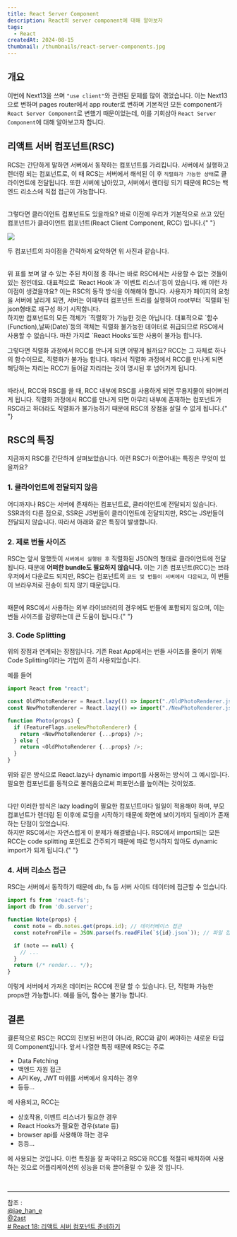 ```yaml
---
title: React Server Component
description: React의 server component에 대해 알아보자
tags:
  - React
createdAt: 2024-08-15
thumbnail: /thumbnails/react-server-components.jpg
---
```


## 개요

이번에 Next13을 쓰며 `"use client"`와 관련된 문제를 많이 겪었습니다. 이는 Next13으로 변하며 pages router에서 app router로 변하며 기본적인 모든 component가 `React Server Component`로 변했기 때문이었는데, 이를 기회삼아 `React Server Component`에 대해 알아보고자 합니다.

## 리액트 서버 컴포넌트(RSC)

RCS는 간단하게 말하면 서버에서 동작하는 컴포넌트를 가리킵니다. 서버에서 실행하고 렌더링 되는 컴포넌트로, 이 때 RCS는 서버에서 해석된 이 후 `직렬화가 가능한 상태`로 클라이언트에 전달됩니다. 또한 서버에 남아있고, 서버에서 렌더링 되기 때문에 RCS는 백엔드 리소스에 직접 접근이 가능합니다.

<br />
그렇다면 클라이언트 컴포넌트도 있을까요? 바로 이전에 우리가 기본적으로 쓰고 있던
컴포넌트가 클라이언트 컴포넌트(React Client Component, RCC) 입니다.{" "}

![](public/images/Pasted%20image%2020240823164504.png)

두 컴포넌트의 차이점을 간략하게 요약하면 위 사진과 같습니다.

<br />
위 표를 보며 알 수 있는 주된 차이점 중 하나는 바로 RSC에서는 사용할 수 없는 것들이
있는 점인데요. 대표적으로 `React Hook`과 `이벤트 리스너`등이 있습니다. 왜 이런 차이점이
생겼을까요? 이는 RSC의 동작 방식을 이해해야 합니다. 사용자가 페이지의 요청을 서버에
날리게 되면, 서버는 이때부터 컴포넌트 트리를 실행하여 root부터 `직렬화`된 json형태로
재구성 하기 시작합니다.
<br />
하지만 컴포넌트의 모든 객체가 `직렬화`가 가능한 것은 아닙니다. 대표적으로 `함수(Function),날짜(Date)`등의
객체는 직렬화 불가능한 데이터로 취급되므로 RSC에서 사용할 수 없습니다. 마찬 가지로
`React Hooks`또한 사용이 불가능 합니다.
<br />

그렇다면 직렬화 과정에서 RCC를 만나게 되면 어떻게 될까요? RCC는 그 자체로 하나의 함수이므로, 직렬화가 불가능 합니다. 따라서 직렬화 과정에서 RCC를 만나게 되면 해당하는 자리는 RCC가 들어갈 자리라는 것이 명시된 후 넘어가게 됩니다.

<br />
따라서, RCC와 RSC를 쓸 때, RCC 내부에 RSC를 사용하게 되면 무용지물이 되어버리게 됩니다.
직렬화 과정에서 RCC를 만나게 되면 아무리 내부에 존재하는 컴포넌트가 RSC라고 하더라도
직렬화가 불가능하기 때문에 RSC의 장점을 살릴 수 없게 됩니다.{" "}

## RSC의 특징

지금까지 RSC를 간단하게 살펴보았습니다. 이런 RSC가 이끌어내는 특징은 무엇이 있을까요?

### 1. 클라이언트에 전달되지 않음

어디까지나 RSC는 서버에 존재하는 컴포넌트로, 클라이언트에 전달되지 않습니다. SSR과의 다른 점으로, SSR은 JS번들이 클라이언트에 전달되지만, RSC는 JS번들이 전달되지 않습니다. 따라서 아래와 같은 특징이 발생합니다.

### 2. 제로 번들 사이즈

RSC는 앞서 말했듯이 `서버에서 실행된 후` 직렬화된 JSON의 형태로 클라이언트에 전달됩니다. 때문에 **어떠한 bundle도 필요하지 않습니다.** 이는 기존 컴포넌트(RCC)는 브라우저에서 다운로드 되지만, RSC는 컴포넌트의 `코드 및 번들이 서버에서 다운되고`, 이 번들이 브라우저로 전송이 되지 않기 때문입니다.

<br />
때문에 RSC에서 사용하는 외부 라이브러리의 경우에도 번들에 포함되지 않으며, 이는 번들
사이즈를 감량하는데 큰 도움이 됩니다.{" "}

### 3. Code Splitting

위의 장점과 연계되는 장점입니다. 기존 Reat App에서는 번들 사이즈를 줄이기 위해 Code Splitting이라는 기법이 흔히 사용되었습니다.

예를 들어

```typescript
import React from "react";

const OldPhotoRenderer = React.lazy(() => import("./OldPhotoRenderer.js"));
const NewPhotoRenderer = React.lazy(() => import("./NewPhotoRenderer.js"));

function Photo(props) {
  if (FeatureFlags.useNewPhotoRenderer) {
    return <NewPhotoRenderer {...props} />;
  } else {
    return <OldPhotoRenderer {...props} />;
  }
}
```

위와 같은 방식으로 React.lazy나 dynamic import를 사용하는 방식이 그 예시입니다. 필요한 컴포넌트를 동적으로 불러옴으로써 퍼포먼스를 높이려는 것이었죠.

<br />
다만 이러한 방식은 lazy loading이 필요한 컴포넌트마다 일일이 적용해야 하며, 부모
컴포넌트가 렌더링 된 이후에 로딩을 시작하기 때문에 화면에 보이기까지 딜레이가 존재하는
단점이 있었습니다.
<br />
하지만 RSC에서는 자연스럽게 이 문제가 해결됐습니다. RSC에서 import되는 모든 RCC는
code splitting 포인트로 간주되기 때문에 따로 명시하지 않아도 dynamic import가 되게
됩니다.{" "}

### 4. 서버 리소스 접근

RSC는 서버에서 동작하기 때문에 db, fs 등 서버 사이드 데이터에 접근할 수 있습니다.

```typescript
import fs from 'react-fs';
import db from 'db.server';

function Note(props) {
  const note = db.notes.get(props.id); // 데이터베이스 접근
  const noteFromFile = JSON.parse(fs.readFile(`${id}.json`)); // 파일 접근

  if (note == null) {
    // ...
  }
  return (/* render... */);
}

```

이렇게 서버에서 가져온 데이터는 RCC에 전달 할 수 있습니다. 단, 직렬화 가능한 props만 가능합니다. 예를 들어, 함수는 불가능 합니다.

## 결론

결론적으로 RSC는 RCC의 진보된 버전이 아니라, RCC와 같이 써야하는 새로운 타입의 Component입니다. 앞서 나열한 특징 때문에 RSC는 주로

- Data Fetching
- 백엔드 자원 접근
- API Key, JWT 따위를 서버에서 유지하는 경우
- 등등...

에 사용되고, RCC는

- 상호작용, 이벤트 리스너가 필요한 경우
- React Hooks가 필요한 경우(state 등)
- browser api를 사용해야 하는 경우
- 등등...

에 사용되는 것입니다. 이런 특징을 잘 파악하고 RSC와 RCC를 적절히 배치하여 사용하는 것으로 어플리케이션의 성능을 더욱 끌어올릴 수 있을 것 입니다.

<br/>

---

참조 :  
[@jae_han_e](https://velog.io/@jae_han_e/React-Server-Component)  
[@2ast](https://velog.io/@2ast/React-%EC%84%9C%EB%B2%84-%EC%BB%B4%ED%8F%AC%EB%84%8C%ED%8A%B8React-Server-Component%EC%97%90-%EB%8C%80%ED%95%9C-%EA%B3%A0%EC%B0%B0)  
[# React 18: 리액트 서버 컴포넌트 준비하기](https://tech.kakaopay.com/post/react-server-components/)
